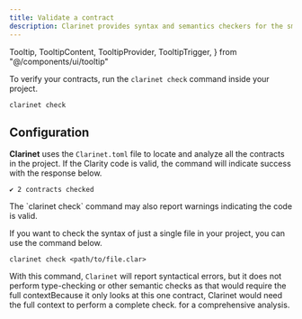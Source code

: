 ```yaml
---
title: Validate a contract
description: Clarinet provides syntax and semantics checkers for the smart contract language Clarity.
---
```


  Tooltip,
  TooltipContent,
  TooltipProvider,
  TooltipTrigger,
} from "@/components/ui/tooltip"

To verify your contracts, run the `clarinet check` command inside your project.

```console title="Terminal"
clarinet check
```

## Configuration

**Clarinet** uses the `Clarinet.toml` file to locate and analyze all the contracts in the project. If the Clarity code is valid, the command will indicate success with the response below.

```console title="Terminal"
✔ 2 contracts checked
```

<Callout title="Note">
The `clarinet check` command may also report warnings indicating the code is valid.
</Callout>

If you want to check the syntax of just a single file in your project, you can use the command below.

```console title="Terminal"
clarinet check <path/to/file.clar>
```

With this command, `Clarinet` will report syntactical errors, but it does not perform type-checking or other semantic checks as that would require the <TooltipProvider inline><Tooltip><TooltipTrigger asChild><span className='cursor-default border-b border-dotted border-primary'>full context</span></TooltipTrigger><TooltipContent>Because it only looks at this one contract, Clarinet would need the full context to perform a complete check.</TooltipContent></Tooltip></TooltipProvider> for a comprehensive analysis.